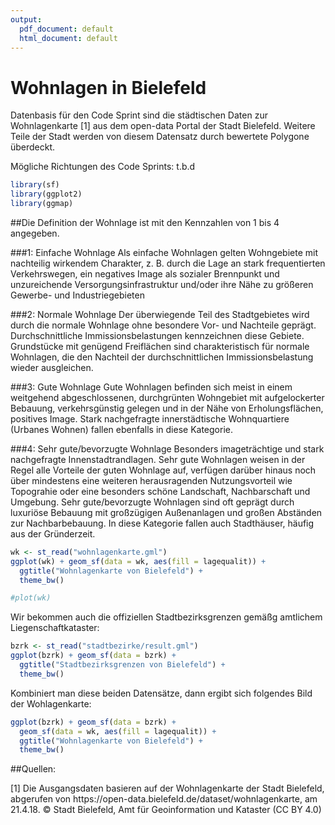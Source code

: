 ```yaml
---
output:
  pdf_document: default
  html_document: default
---
```

# Wohnlagen in Bielefeld

Datenbasis für den Code Sprint sind die städtischen Daten zur Wohnlagenkarte [1] aus dem open-data Portal der Stadt Bielefeld. Weitere Teile der Stadt werden von diesem Datensatz durch bewertete Polygone überdeckt.

Mögliche Richtungen des Code Sprints:
t.b.d

```r
library(sf)
library(ggplot2)
library(ggmap)
```

##Die Definition der Wohnlage ist mit den Kennzahlen von 1 bis 4 angegeben.

###1: Einfache Wohnlage
Als einfache Wohnlagen gelten Wohngebiete mit nachteilig wirkendem Charakter, z. B. durch die Lage an stark frequentierten Verkehrswegen, ein negatives Image als sozialer Brennpunkt und unzureichende Versorgungsinfrastruktur und/oder ihre Nähe zu größeren Gewerbe- und Industriegebieten

###2: Normale Wohnlage
Der überwiegende Teil des Stadtgebietes wird durch die normale Wohnlage ohne besondere Vor- und Nachteile geprägt. Durchschnittliche Immissionsbelastungen kennzeichnen diese Gebiete. Grundstücke mit genügend Freiflächen sind charakteristisch für normale Wohnlagen, die den Nachteil der durchschnittlichen Immissionsbelastung wieder ausgleichen.

###3: Gute Wohnlage
Gute Wohnlagen befinden sich meist in einem weitgehend abgeschlossenen, durchgrünten Wohngebiet mit aufgelockerter Bebauung, verkehrsgünstig gelegen und in der Nähe von Erholungsflächen, positives Image. Stark nachgefragte innerstädtische Wohnquartiere (Urbanes Wohnen) fallen ebenfalls in diese Kategorie.

###4: Sehr gute/bevorzugte Wohnlage
Besonders imageträchtige und stark nachgefragte Innenstadtrandlagen. Sehr gute Wohnlagen weisen in der Regel alle Vorteile der guten Wohnlage auf, verfügen darüber hinaus noch über mindestens eine weiteren herausragenden Nutzungsvorteil wie Topograhie oder eine besonders schöne Landschaft, Nachbarschaft und Umgebung. Sehr gute/bevorzugte Wohnlagen sind oft geprägt durch luxuriöse Bebauung mit großzügigen Außenanlagen und großen Abständen zur Nachbarbebauung. In diese Kategorie fallen auch Stadthäuser, häufig aus der Gründerzeit. 

```r
wk <- st_read("wohnlagenkarte.gml")
ggplot(wk) + geom_sf(data = wk, aes(fill = lagequalit)) +
  ggtitle("Wohnlagenkarte von Bielefeld") +
  theme_bw()

#plot(wk)
```

Wir bekommen auch die offiziellen Stadtbezirksgrenzen gemäßg amtlichem Liegenschaftkataster:

```r
bzrk <- st_read("stadtbezirke/result.gml")
ggplot(bzrk) + geom_sf(data = bzrk) +
  ggtitle("Stadtbezirksgrenzen von Bielefeld") +
  theme_bw()

```

Kombiniert man diese beiden Datensätze, dann ergibt sich folgendes Bild der Wohlagenkarte:
```r
ggplot(bzrk) + geom_sf(data = bzrk) +
  geom_sf(data = wk, aes(fill = lagequalit)) +
  ggtitle("Wohnlagenkarte von Bielefeld") +
  theme_bw()

```


##Quellen:

[1] Die Ausgangsdaten basieren auf der Wohnlagenkarte der Stadt Bielefeld, abgerufen von https://open-data.bielefeld.de/dataset/wohnlagenkarte, am 21.4.18. © Stadt Bielefeld, Amt für Geoinformation und Kataster (CC BY 4.0)

